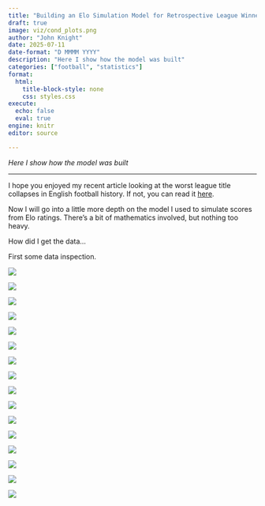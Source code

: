 ```yaml
---
title: "Building an Elo Simulation Model for Retrospective League Winner Daily Probabilities"
draft: true
image: viz/cond_plots.png
author: "John Knight"
date: 2025-07-11
date-format: "D MMMM YYYY"
description: "Here I show how the model was built"
categories: ["football", "statistics"]
format:
  html:
    title-block-style: none
    css: styles.css
execute: 
  echo: false
  eval: true
engine: knitr
editor: source

---
```


*Here I show how the model was built*

---

I hope you enjoyed my recent article looking at the worst league title collapses in English football history. If not, you can read it [here](https://johnknightstats.com/posts/title_collapses/).

Now I will go into a little more depth on the model I used to simulate scores from Elo ratings. There's a bit of mathematics involved, but nothing too heavy.

How did I get the data...

First some data inspection. 

::: {.centered-block .max-70}
<img src="viz/goals_pg_seasons.png"/>
:::

::: {.centered-block .max-70}
<img src="viz/home_suprem_seasons.png"/>
:::

::: {.centered-block .max-70}
<img src="viz/elo_mean_seasons.png"/>
:::

::: {.centered-block .max-70}
<img src="viz/elo_deciles.png"/>
:::
::: {.centered-block .max-70}
<img src="viz/elo_gam.png"/>
:::
::: {.centered-block .max-70}
<img src="viz/poisson_v_obs.png"/>
:::
::: {.centered-block .max-70}
<img src="viz/poisson_v_nb_v_obs.png"/>
:::
::: {.centered-block .max-70}
<img src="viz/poisson_v_nb_v_obs_10k.png"/>
:::
::: {.centered-block .max-70}
<img src="viz/cond_plots.png"/>
:::
::: {.centered-block .max-70}
<img src="viz/fav_goals_fitted.png"/>
:::
::: {.centered-block .max-70}
<img src="viz/underdog_cond_plots_dispersion_5.png"/>
:::
::: {.centered-block .max-70}
<img src="viz/underdog_cond_plots_fitted_dispersion.png"/>
:::
::: {.centered-block .max-70}
<img src="viz/underdog_cond_pointmass.png"/>
:::
::: {.centered-block .max-70}
<img src="viz/deciles_new.png"/>
:::
::: {.centered-block .max-70}
<img src="viz/wdl.png"/>
:::
::: {.centered-block .max-70}
<img src="viz/model_v_scores.png"/>
:::



